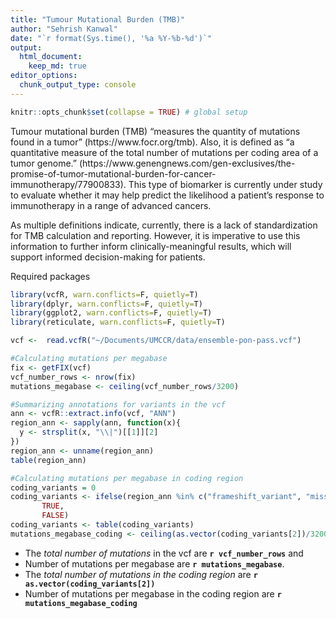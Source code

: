 ```yaml
---
title: "Tumour Mutational Burden (TMB)"
author: "Sehrish Kanwal"
date: "`r format(Sys.time(), '%a %Y-%b-%d')`"
output:
  html_document:
    keep_md: true
editor_options:
  chunk_output_type: console
---
```


```r
knitr::opts_chunk$set(collapse = TRUE) # global setup
```

Tumour mutational burden (TMB) "measures the quantity of mutations found in a tumor" (https://www.focr.org/tmb). Also, it is defined as "a quantitative measure of the total number of mutations per coding area of a tumor genome." (https://www.genengnews.com/gen-exclusives/the-promise-of-tumor-mutational-burden-for-cancer-immunotherapy/77900833).
This type of biomarker is currently under study to evaluate whether it may help predict the likelihood a patient's response to immunotherapy in a range of advanced cancers.

As multiple definitions indicate, currently, there is a lack of standardization for TMB calculation and reporting. However, it is imperative to use this information to further inform clinically-meaningful results, which will support informed decision-making for patients. 

Required packages

```r
library(vcfR, warn.conflicts=F, quietly=T)
library(dplyr, warn.conflicts=F, quietly=T)
library(ggplot2, warn.conflicts=F, quietly=T)
library(reticulate, warn.conflicts=F, quietly=T)
```

```r
vcf <-  read.vcfR("~/Documents/UMCCR/data/ensemble-pon-pass.vcf") 

#Calculating mutations per megabase
fix <- getFIX(vcf)
vcf_number_rows <- nrow(fix)
mutations_megabase <- ceiling(vcf_number_rows/3200)

#Summarizing annotations for variants in the vcf
ann <- vcfR::extract.info(vcf, "ANN")
region_ann <- sapply(ann, function(x){
  y <- strsplit(x, "\\|")[[1]][2]
})
region_ann <- unname(region_ann)
table(region_ann)

#Calculating mutations per megabase in coding region
coding_variants = 0
coding_variants <- ifelse(region_ann %in% c("frameshift_variant", "missense_variant", "missense_variant&splice_region_variant"),
       TRUE,
       FALSE)
coding_variants <- table(coding_variants)
mutations_megabase_coding <- ceiling(as.vector(coding_variants[2])/3200)
```

* The _total number of mutations_ in the vcf are **`r vcf_number_rows`** and 
* Number of mutations per megabase are **`r mutations_megabase`**.
* The _total number of mutations in the coding region_ are **`r as.vector(coding_variants[2])`**
* Number of mutations per megabase in the coding region are **`r mutations_megabase_coding`**







